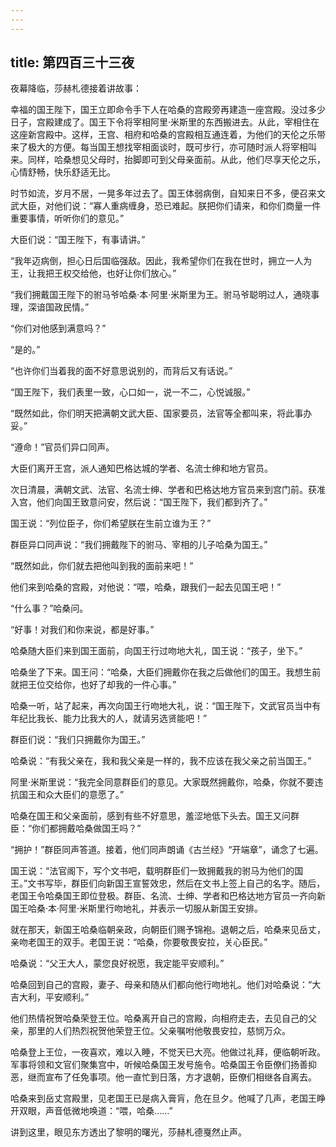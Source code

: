 ```yaml
---
---
---
```

title: 第四百三十三夜
---






夜幕降临，莎赫札德接着讲故事：





幸福的国王陛下，国王立即命令手下人在哈桑的宫殿旁再建造一座宫殿。没过多少日子，宫殿建成了。国王下令将宰相阿里·米斯里的东西搬进去。从此，宰相住在这座新宫殿中。这样，王宫、相府和哈桑的宫殿相互通连着，为他们的天伦之乐带来了极大的方便。每当国王想找宰相面谈时，既可步行，亦可随时派人将宰相叫来。同样，哈桑想见父母时，抬脚即可到父母亲面前。从此，他们尽享天伦之乐，心情舒畅，快乐舒适无比。

时节如流，岁月不居，一晃多年过去了。国王体弱病倒，自知来日不多，便召来文武大臣，对他们说：“寡人重病缠身，恐已难起。朕把你们请来，和你们商量一件重要事情，听听你们的意见。”

大臣们说：“国王陛下，有事请讲。”

“我年迈病倒，担心日后国临强敌。因此，我希望你们在我在世时，拥立一人为王，让我把王权交给他，也好让你们放心。”

“我们拥戴国王陛下的驸马爷哈桑·本·阿里·米斯里为王。驸马爷聪明过人，通晓事理，深谙国政民情。”

“你们对他感到满意吗？”

“是的。”

“也许你们当着我的面不好意思说别的，而背后又有话说。”

“国王陛下，我们表里一致，心口如一，说一不二，心悦诚服。”

“既然如此，你们明天把满朝文武大臣、国家要员，法官等全都叫来，将此事办妥。”

“遵命！”官员们异口同声。

大臣们离开王宫，派人通知巴格达城的学者、名流士绅和地方官员。

次日清晨，满朝文武、法官、名流士绅、学者和巴格达地方官员来到宫门前。获准入宫，他们向国王致意问安，然后说：“国王陛下，我们都到齐了。”

国王说：“列位臣子，你们希望朕在生前立谁为王？”

群臣异口同声说：“我们拥戴陛下的驸马、宰相的儿子哈桑为国王。”

“既然如此，你们就去把他叫到我的面前来吧！”

他们来到哈桑的宫殿，对他说：“喂，哈桑，跟我们一起去见国王吧！”

“什么事？”哈桑问。

“好事！对我们和你来说，都是好事。”

哈桑随大臣们来到国王面前，向国王行过吻地大礼，国王说：“孩子，坐下。”

哈桑坐了下来。国王问：“哈桑，大臣们拥戴你在我之后做他们的国王。我想生前就把王位交给你，也好了却我的一件心事。”

哈桑一听，站了起来，再次向国王行吻地大礼，说：“国王陛下，文武官员当中有年纪比我长、能力比我大的人，就请另选贤能吧！”

群臣们说：“我们只拥戴你为国王。”

哈桑说：“有我父亲在，我和我父亲是一样的，我不应该在我父亲之前当国王。”

阿里·米斯里说：“我完全同意群臣们的意见。大家既然拥戴你，哈桑，你就不要违抗国王和众大臣们的意愿了。”

哈桑在国王和父亲面前，感到有些不好意思，羞涩地低下头去。国王又问群臣：“你们都拥戴哈桑做国王吗？”

“拥护！”群臣同声答道。接着，他们同声朗诵《古兰经》“开端章”，诵念了七遍。

国王说：“法官阁下，写个文书吧，载明群臣们一致拥戴我的驸马为他们的国王。”文书写毕，群臣们向新国王宣誓效忠，然后在文书上签上自己的名字。随后，老国王令哈桑国王即位登极。群臣、名流、士绅、学者和巴格达地方官员一齐向新国王哈桑·本·阿里·米斯里行吻地礼，并表示一切服从新国王安排。

就在那天，新国王哈桑临朝亲政，向朝臣们赐予锦袍。退朝之后，哈桑来见岳丈，亲吻老国王的双手。老国王说：“哈桑，你要敬畏安拉，关心臣民。”

哈桑说：“父王大人，蒙您良好祝愿，我定能平安顺利。”

哈桑回到自己的宫殿，妻子、母亲和随从们都向他行吻地礼。他们对哈桑说：“大吉大利，平安顺利。”

他们热情祝贺哈桑荣登王位。哈桑离开自己的宫殿，向相府走去，去见自己的父亲，那里的人们热烈祝贺他荣登王位。父亲嘱咐他敬畏安拉，慈悯万众。

哈桑登上王位，一夜喜欢，难以入睡，不觉天已大亮。他做过礼拜，便临朝听政。军事将领和文官们聚集宫中，听候哈桑国王发号施令。哈桑国王令臣僚们扬善抑恶，继而宣布了任免事项。他一直忙到日落，方才退朝，臣僚们相继各自离去。

哈桑来到岳丈宫殿里，见老国王已是病入膏肓，危在旦夕。他喊了几声，老国王睁开双眼，声音低微地唤道：“喂，哈桑……”





讲到这里，眼见东方透出了黎明的曙光，莎赫札德戛然止声。